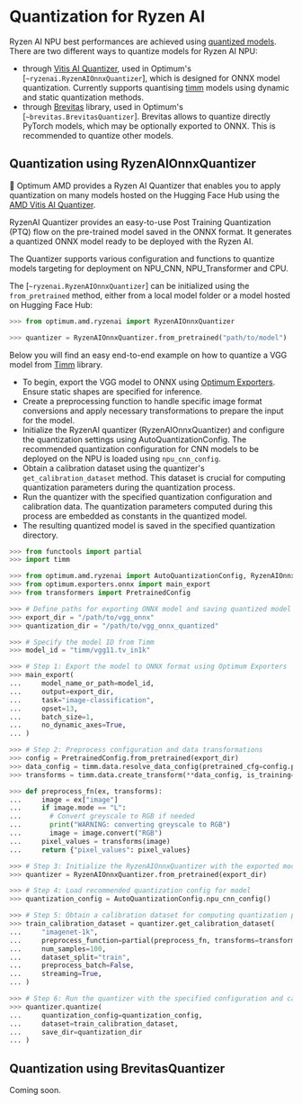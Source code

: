 <!--Copyright 2023 The HuggingFace Team. All rights reserved.
Licensed under the MIT License.
-->

# Quantization for Ryzen AI

Ryzen AI NPU best performances are achieved using [quantized models](https://huggingface.co/docs/optimum/concept_guides/quantization). There are two different ways to quantize models for Ryzen AI NPU:
* through [Vitis AI Quantizer](https://ryzenai.docs.amd.com/en/latest/vai_quant/vai_q_onnx.html), used in Optimum's [`~ryzenai.RyzenAIOnnxQuantizer`], which is designed for ONNX model quantization. Currently supports quantising [timm](https://github.com/huggingface/pytorch-image-models) models using dynamic and static quantization methods.
* through [Brevitas](https://github.com/Xilinx/brevitas) library, used in Optimum's [`~brevitas.BrevitasQuantizer`]. Brevitas allows to quantize directly PyTorch models, which may be optionally exported to ONNX. This is recommended to quantize other models.

## Quantization using RyzenAIOnnxQuantizer

🤗 Optimum AMD provides a Ryzen AI Quantizer that enables you to apply quantization on many models hosted on the Hugging Face Hub using the [AMD Vitis AI Quantizer](https://ryzenai.docs.amd.com/en/latest/vai_quant/vai_q_onnx.html).

RyzenAI Quantizer provides an easy-to-use Post Training Quantization (PTQ) flow on the pre-trained model saved in the ONNX format. It generates a quantized ONNX model ready to be deployed with the Ryzen AI.

The Quantizer supports various configuration and functions to quantize models targeting for deployment on NPU_CNN, NPU_Transformer and CPU.

The [`~ryzenai.RyzenAIOnnxQuantizer`] can be initialized using the `from_pretrained` method, either from a local model folder or a model hosted on Hugging Face Hub:

```python
>>> from optimum.amd.ryzenai import RyzenAIOnnxQuantizer

>>> quantizer = RyzenAIOnnxQuantizer.from_pretrained("path/to/model")
```

Below you will find an easy end-to-end example on how to quantize a VGG model from [Timm](https://huggingface.co/docs/timm/index) library.

* To begin, export the VGG model to ONNX using [Optimum Exporters](https://huggingface.co/docs/optimum/main/en/exporters/onnx/overview). Ensure static shapes are specified for inference.
* Create a preprocessing function to handle specific image format conversions and apply necessary transformations to prepare the input for the model.
* Initialize the RyzenAI quantizer (RyzenAIOnnxQuantizer) and configure the quantization settings using AutoQuantizationConfig. The recommended quantization configuration for CNN models to be deployed on the NPU is loaded using `npu_cnn_config`.
* Obtain a calibration dataset using the quantizer's `get_calibration_dataset` method. This dataset is crucial for computing quantization parameters during the quantization process.
* Run the quantizer with the specified quantization configuration and calibration data. The quantization parameters computed during this process are embedded as constants in the quantized model.
* The resulting quantized model is saved in the specified quantization directory.

```python
>>> from functools import partial
>>> import timm

>>> from optimum.amd.ryzenai import AutoQuantizationConfig, RyzenAIOnnxQuantizer
>>> from optimum.exporters.onnx import main_export
>>> from transformers import PretrainedConfig

>>> # Define paths for exporting ONNX model and saving quantized model
>>> export_dir = "/path/to/vgg_onnx"
>>> quantization_dir = "/path/to/vgg_onnx_quantized"

>>> # Specify the model ID from Timm
>>> model_id = "timm/vgg11.tv_in1k"

>>> # Step 1: Export the model to ONNX format using Optimum Exporters
>>> main_export(
...     model_name_or_path=model_id,
...     output=export_dir,
...     task="image-classification",
...     opset=13,
...     batch_size=1,
...     no_dynamic_axes=True,
... )

>>> # Step 2: Preprocess configuration and data transformations
>>> config = PretrainedConfig.from_pretrained(export_dir)
>>> data_config = timm.data.resolve_data_config(pretrained_cfg=config.pretrained_cfg)
>>> transforms = timm.data.create_transform(**data_config, is_training=False)

>>> def preprocess_fn(ex, transforms):
...     image = ex["image"]
...     if image.mode == "L":
...       # Convert greyscale to RGB if needed
...       print("WARNING: converting greyscale to RGB")
...       image = image.convert("RGB")
...     pixel_values = transforms(image)
...     return {"pixel_values": pixel_values}

>>> # Step 3: Initialize the RyzenAIOnnxQuantizer with the exported model
>>> quantizer = RyzenAIOnnxQuantizer.from_pretrained(export_dir)

>>> # Step 4: Load recommended quantization config for model
>>> quantization_config = AutoQuantizationConfig.npu_cnn_config()

>>> # Step 5: Obtain a calibration dataset for computing quantization parameters
>>> train_calibration_dataset = quantizer.get_calibration_dataset(
...     "imagenet-1k",
...     preprocess_function=partial(preprocess_fn, transforms=transforms),
...     num_samples=100,
...     dataset_split="train",
...     preprocess_batch=False,
...     streaming=True,
... )

>>> # Step 6: Run the quantizer with the specified configuration and calibration data
>>> quantizer.quantize(
...     quantization_config=quantization_config,
...     dataset=train_calibration_dataset,
...     save_dir=quantization_dir
... )
```

## Quantization using BrevitasQuantizer

Coming soon.